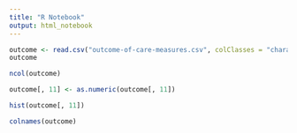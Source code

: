 ```yaml
---
title: "R Notebook"
output: html_notebook
---
```


```r
outcome <- read.csv("outcome-of-care-measures.csv", colClasses = "character")
outcome
```

```r
ncol(outcome)
```


```r
outcome[, 11] <- as.numeric(outcome[, 11])
```

```r
hist(outcome[, 11])
```


```r
colnames(outcome)
```

